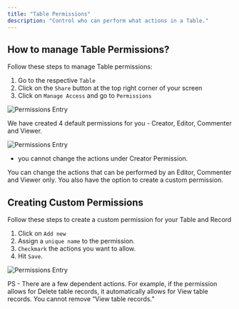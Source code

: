 ```yaml
---
title: "Table Permissions"
description: "Control who can perform what actions in a Table."
---
```


## How to manage Table Permissions?

Follow these steps to manage Table permissions:

1. Go to the respective `Table`
2. Click on the `Share` button at the top right corner of your screen
3. Click on `Manage Access` and go to `Permissions`

![Permissions Entry](/images/permissionsentry.png)

We have created 4 default permissions for you - Creator, Editor, Commenter and Viewer. 

![Permissions Entry](/images/permissions-table.png)

* you cannot change the actions under Creator Permission.

You can change the actions that can be performed by an Editor, Commenter and Viewer only. You also have the option to create a custom permission. 

## Creating Custom Permissions
Follow these steps to create a custom permission for your Table and Record

1. Click on `Add new`
2. Assign a `unique name` to the permission. 
3. `Checkmark` the actions you want to allow.  
4. Hit `Save`.

![Permissions Entry](/images/custompermissions.png)

PS - There are a few dependent actions. For example, if the permission allows for Delete table records, it automatically allows for View table records. You cannot remove “View table records.”